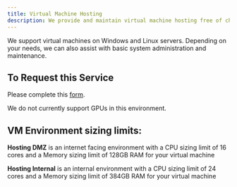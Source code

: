 ```yaml
---
title: Virtual Machine Hosting
description: We provide and maintain virtual machine hosting free of charge for departments or researchers who need access to a server. 
---
```


<SectionHeader title="Overview" />

We support virtual machines on Windows and Linux servers. Depending on your needs, we can also assist with basic system administration and maintenance.

## To Request this Service

Please complete this [form](https://brown.atlassian.net/servicedesk/customer/portal/12/create/200).

We do not currently support GPUs in this environment.

## VM Environment sizing limits:

**Hosting DMZ** is an internet facing environment with a CPU sizing limit of 16 cores and a Memory sizing limit of 128GB RAM for your virtual machine

**Hosting Internal** is an internal environment with a CPU sizing limit of 24 cores and a Memory sizing limit of 384GB RAM for your virtual machine
